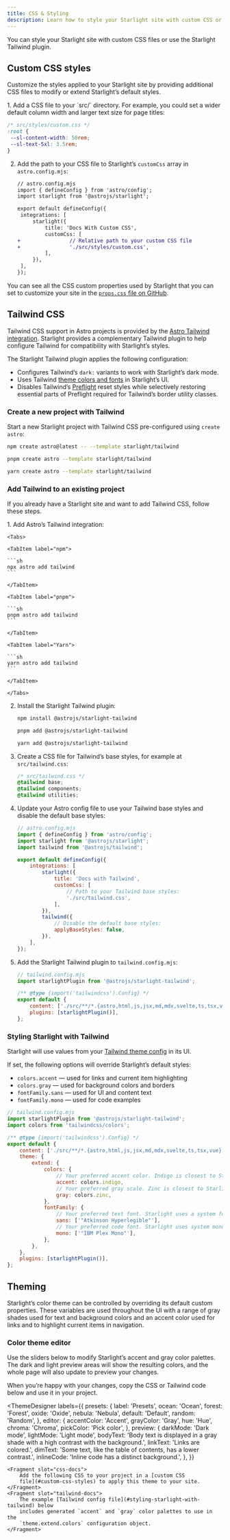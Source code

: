 ```yaml
---
title: CSS & Styling
description: Learn how to style your Starlight site with custom CSS or integrate with Tailwind CSS.
---
```



You can style your Starlight site with custom CSS files or use the Starlight Tailwind plugin.

## Custom CSS styles

Customize the styles applied to your Starlight site by providing additional CSS files to modify or extend Starlight’s default styles.

<Steps>
1. Add a CSS file to your `src/` directory.
   For example, you could set a wider default column width and larger text size for page titles:

   ```css
   /* src/styles/custom.css */
   :root {
   	--sl-content-width: 50rem;
   	--sl-text-5xl: 3.5rem;
   }
   ```

2. Add the path to your CSS file to Starlight’s `customCss` array in `astro.config.mjs`:

   ```diff lang="js"
   // astro.config.mjs
   import { defineConfig } from 'astro/config';
   import starlight from '@astrojs/starlight';

   export default defineConfig({
   	integrations: [
   		starlight({
   			title: 'Docs With Custom CSS',
   			customCss: [
   +				// Relative path to your custom CSS file
   +				'./src/styles/custom.css',
   			],
   		}),
   	],
   });
   ```
</Steps>

You can see all the CSS custom properties used by Starlight that you can set to customize your site in the [`props.css` file on GitHub](https://github.com/withastro/starlight/blob/main/packages/starlight/style/props.css).

## Tailwind CSS

Tailwind CSS support in Astro projects is provided by the [Astro Tailwind integration](https://docs.astro.build/en/guides/integrations-guide/tailwind/).
Starlight provides a complementary Tailwind plugin to help configure Tailwind for compatibility with Starlight’s styles.

The Starlight Tailwind plugin applies the following configuration:

- Configures Tailwind’s `dark:` variants to work with Starlight’s dark mode.
- Uses Tailwind [theme colors and fonts](#styling-starlight-with-tailwind) in Starlight’s UI.
- Disables Tailwind’s [Preflight](https://tailwindcss.com/docs/preflight) reset styles while selectively restoring essential parts of Preflight required for Tailwind’s border utility classes.

### Create a new project with Tailwind

Start a new Starlight project with Tailwind CSS pre-configured using `create astro`:

<Tabs>
<TabItem label="npm">

```sh
npm create astro@latest -- --template starlight/tailwind
```

</TabItem>
<TabItem label="pnpm">

```sh
pnpm create astro --template starlight/tailwind
```

</TabItem>
<TabItem label="Yarn">

```sh
yarn create astro --template starlight/tailwind
```

</TabItem>
</Tabs>

### Add Tailwind to an existing project

If you already have a Starlight site and want to add Tailwind CSS, follow these steps.

<Steps>
1.  Add Astro’s Tailwind integration:

    <Tabs>

    <TabItem label="npm">

    ```sh
    npx astro add tailwind
    ```

    </TabItem>

    <TabItem label="pnpm">

    ```sh
    pnpm astro add tailwind
    ```

    </TabItem>

    <TabItem label="Yarn">

    ```sh
    yarn astro add tailwind
    ```

    </TabItem>

    </Tabs>

2.  Install the Starlight Tailwind plugin:

    <Tabs>

    <TabItem label="npm">

    ```sh
    npm install @astrojs/starlight-tailwind
    ```

    </TabItem>

    <TabItem label="pnpm">

    ```sh
    pnpm add @astrojs/starlight-tailwind
    ```

    </TabItem>

    <TabItem label="Yarn">

    ```sh
    yarn add @astrojs/starlight-tailwind
    ```

    </TabItem>

    </Tabs>

3.  Create a CSS file for Tailwind’s base styles, for example at `src/tailwind.css`:

    ```css
    /* src/tailwind.css */
    @tailwind base;
    @tailwind components;
    @tailwind utilities;
    ```

4.  Update your Astro config file to use your Tailwind base styles and disable the default base styles:

    ```js {11-12,16-17}
    // astro.config.mjs
    import { defineConfig } from 'astro/config';
    import starlight from '@astrojs/starlight';
    import tailwind from '@astrojs/tailwind';

    export default defineConfig({
    	integrations: [
    		starlight({
    			title: 'Docs with Tailwind',
    			customCss: [
    				// Path to your Tailwind base styles:
    				'./src/tailwind.css',
    			],
    		}),
    		tailwind({
    			// Disable the default base styles:
    			applyBaseStyles: false,
    		}),
    	],
    });
    ```

5.  Add the Starlight Tailwind plugin to `tailwind.config.mjs`:

    ```js ins={2,7}
    // tailwind.config.mjs
    import starlightPlugin from '@astrojs/starlight-tailwind';

    /** @type {import('tailwindcss').Config} */
    export default {
    	content: ['./src/**/*.{astro,html,js,jsx,md,mdx,svelte,ts,tsx,vue}'],
    	plugins: [starlightPlugin()],
    };
    ```
</Steps>

### Styling Starlight with Tailwind

Starlight will use values from your [Tailwind theme config](https://tailwindcss.com/docs/theme) in its UI.

If set, the following options will override Starlight’s default styles:

- `colors.accent` — used for links and current item highlighting
- `colors.gray` — used for background colors and borders
- `fontFamily.sans` — used for UI and content text
- `fontFamily.mono` — used for code examples

```js {12,14,18,20}
// tailwind.config.mjs
import starlightPlugin from '@astrojs/starlight-tailwind';
import colors from 'tailwindcss/colors';

/** @type {import('tailwindcss').Config} */
export default {
	content: ['./src/**/*.{astro,html,js,jsx,md,mdx,svelte,ts,tsx,vue}'],
	theme: {
		extend: {
			colors: {
				// Your preferred accent color. Indigo is closest to Starlight’s defaults.
				accent: colors.indigo,
				// Your preferred gray scale. Zinc is closest to Starlight’s defaults.
				gray: colors.zinc,
			},
			fontFamily: {
				// Your preferred text font. Starlight uses a system font stack by default.
				sans: ['"Atkinson Hyperlegible"'],
				// Your preferred code font. Starlight uses system monospace fonts by default.
				mono: ['"IBM Plex Mono"'],
			},
		},
	},
	plugins: [starlightPlugin()],
};
```

## Theming

Starlight’s color theme can be controlled by overriding its default custom properties.
These variables are used throughout the UI with a range of gray shades used for text and background colors and an accent color used for links and to highlight current items in navigation.

### Color theme editor

Use the sliders below to modify Starlight’s accent and gray color palettes.
The dark and light preview areas will show the resulting colors, and the whole page will also update to preview your changes.

When you’re happy with your changes, copy the CSS or Tailwind code below and use it in your project.


<ThemeDesigner
	labels={{
		presets: {
			label: 'Presets',
			ocean: 'Ocean',
			forest: 'Forest',
			oxide: 'Oxide',
			nebula: 'Nebula',
			default: 'Default',
			random: 'Random',
		},
		editor: {
			accentColor: 'Accent',
			grayColor: 'Gray',
			hue: 'Hue',
			chroma: 'Chroma',
			pickColor: 'Pick color',
		},
		preview: {
			darkMode: 'Dark mode',
			lightMode: 'Light mode',
			bodyText:
				'Body text is displayed in a gray shade with a high contrast with the background.',
			linkText: 'Links are colored.',
			dimText: 'Some text, like the table of contents, has a lower contrast.',
			inlineCode: 'Inline code has a distinct background.',
		},
	}}
>
	<Fragment slot="css-docs">
		Add the following CSS to your project in a [custom CSS
		file](#custom-css-styles) to apply this theme to your site.
	</Fragment>
	<Fragment slot="tailwind-docs">
		The example [Tailwind config file](#styling-starlight-with-tailwind) below
		includes generated `accent` and `gray` color palettes to use in the
		`theme.extend.colors` configuration object.
	</Fragment>
</ThemeDesigner>
